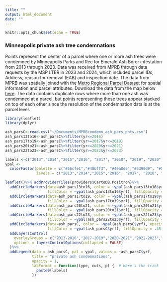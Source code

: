 ```yaml
---
title: ""
output: html_document
date: ""
---
```


```r
knitr::opts_chunk$set(echo = TRUE)
```

### Minneapolis private ash tree condemnations 

Points represent the center of a parcel where one or more ash trees were condemned by Minneapolis Parks and Rec for Emerald Ash Borer infestation from 2013 through 2023. Data was received from MPRB through data requests by the MSP LTER in 2023 and 2024, which included parcel IDs, Address, reason for removal (EAB) and inspection date. The data from MPRB was spatially joined with the [Metro Regional Parcel Dataset](https://gisdata.mn.gov/dataset/us-mn-state-metrogis-plan-regional-parcels) for spatial information and parcel attributes. Download the data from the map below [here](https://github.com/MSP-LTER/Mpls_condemned_ash_trees/blob/main/MPRBcondemn_ash_pars_pnts.csv). The data contains duplicate rows where more than one ash was condemned at a parcel, but points representing these trees appear stacked on top of each other since the resolution of the condemnation data is at the parcel level.

```r
library(leaflet)
library(dplyr)

ash_parsC<-read.csv("~/Documents/MPRBcondemn_ash_pars_pnts.csv")
ash_pars13to16<-ash_parsC%>%filter(yr<=2016)
ash_pars17to19<-ash_parsC%>%filter(yr>=2017&yr<=2019)
ash_pars20to21<-ash_parsC%>%filter(yr>=2020&yr<=2021)
ash_pars22to23<-ash_parsC%>%filter(yr>=2022&yr<=2023)

```



```r
labels <-c("2013","2014","2015","2016", "2017", "2018", "2019", "2020", "2021","2022","2023")
ypal <- 
  colorFactor(palette = c("#56cfe1","#48bff3", "#4ea8de","#5390d9", "#5e60ce","#6930c3", "blueviolet", "violet", "violet", "hotpink", "hotpink"), 
              levels = c("2013","2014","2015","2016", "2017", "2018", "2019", "2020", "2021","2022", "2023"))

leaflet()%>% addProviderTiles(providers$CartoDB.Positron)%>%
  addCircleMarkers(data=ash_pars13to16, color = ~ypal(ash_pars13to16$yrf), opacity = 1, 
                   fillColor = ~ypal(ash_pars13to16$yrf), fillOpacity = .45, weight=1,radius=1.8, group = "2013-2016")%>%
  addCircleMarkers(data=ash_pars17to19, color = ~ypal(ash_pars17to19$yrf), opacity = 1, 
                   fillColor = ~ypal(ash_pars17to19$yrf), fillOpacity = .45, weight=1,radius=1.8, group = "2017-2019")%>%
  addCircleMarkers(data=ash_pars20to21, color = ~ypal(ash_pars20to21$yrf), opacity = 1, 
                   fillColor = ~ypal(ash_pars20to21$yrf), fillOpacity = .45, weight=1,radius=1.8, group = "2020-2021")%>%
  addCircleMarkers(data=ash_pars22to23, color = ~ypal(ash_pars22to23$yrf), opacity = 1, 
                   fillColor = ~ypal(ash_pars22to23$yrf), fillOpacity = .45, weight=1,radius=1.8, group = "2022-2023")%>%
  addCircleMarkers(data=ash_parsC, color = ~ypal(ash_parsC$yrf), opacity = 1, 
                   fillColor = ~ypal(ash_parsC$yrf), fillOpacity = .45, weight=1,radius=1.8, group="all 10 years")%>%
  addLayersControl(
    overlayGroups = c("2013-2016","2017-2019","2020-2021","2022-2023","all 10 years"),
    options = layersControlOptions(collapsed = FALSE)
  )%>%
  addLegend(data = ash_parsC, pal = ypal, values = ~ash_parsC$yrf, 
            title = "private ash condemnations",
            opacity = 1,
            labFormat = function(type, cuts, p) {  # Here's the trick
              paste0(labels)
            })

```

